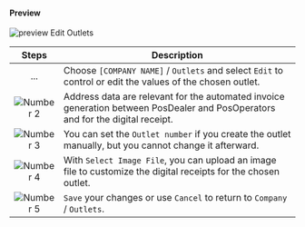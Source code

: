 #### Preview

![preview Edit Outlets](images/Edit-Outlets-23-02-06-FR.png "https://portal-sandbox.fiskaltrust.fr/AccountOutlet#/Edit")


| Steps | Description                                                                                                                |
|:---------------------------:|--------------------------------------------------------------------------------------------------------------------------------|
|...|Choose `[COMPANY NAME]` / `Outlets` and select `Edit` to control or edit the values of the chosen outlet. |
|![Number 2](../../../../../images/numbers/circle-2o.png) |Address data are relevant for the automated invoice generation between PosDealer and PosOperators and for the digital receipt.  |
|![Number 3](../../../../../images/numbers/circle-3o.png) |You can set the `Outlet number` if you create the outlet manually, but you cannot change it afterward. |
|![Number 4](../../../../../images/numbers/circle-4o.png) |With `Select Image File`, you can upload an image file to customize the digital receipts for the chosen outlet.  |
|![Number 5](../../../../../images/numbers/circle-5o.png) |`Save` your changes or use `Cancel` to return to `Company` / `Outlets`.  |


